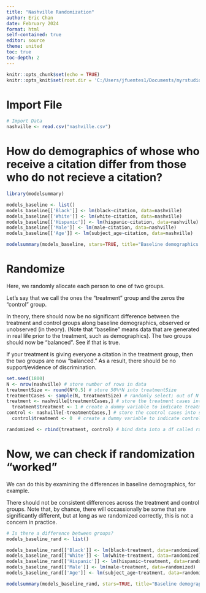 ---
title: "Nashville Randomization"
author: Eric Chan
date: February 2024
format: html
self-contained: true
editor: source
theme: united
toc: true
toc-depth: 2
---


```{r setup, include=FALSE}
knitr::opts_chunk$set(echo = TRUE)
knitr::opts_knit$set(root.dir = 'C:/Users/jfuentes1/Documents/myrstudio(Structural Injustice)/0.Datasets')
```

# Import File

```{r}
# Import Data
nashville <- read.csv("nashville.csv")
```


# How do demographics of whose who receive a citation differ from those who do not recieve a citation?

```{r}
library(modelsummary)

models_baseline <- list()
models_baseline[['Black']] <- lm(black~citation, data=nashville)
models_baseline[['White']] <- lm(white~citation, data=nashville)
models_baseline[['Hispanic']] <- lm(hispanic~citation, data=nashville)
models_baseline[['Male']] <- lm(male~citation, data=nashville)
models_baseline[['Age']] <- lm(subject_age~citation, data=nashville)

modelsummary(models_baseline, stars=TRUE, title="Baseline demographics for receiving a citation")
```


# Randomize

Here, we randomly allocate each person to one of two groups.

Let's say that we call the ones the "treatment" group and the zeros the "control" group.

In theory, there should now be no significant difference between the treatment and control groups along baseline demographics, observed or unobserved (in theory). (Note that "baseline" means data that are generated in real life prior to the treatment, such as demographics). The two groups should now be "balanced". See if that is true. 

If your treatment is giving everyone a citation in the treatment group, then the two groups are now "balanced." As a result, there should be no support/evidence of discrimination. 

```{r}
set.seed(1800)
N <- nrow(nashville) # store number of rows in data
treatmentSize <- round(N*0.5) # store 50%*N into treatmentSize
treatmentCases <- sample(N, treatmentSize) # randomly select; out of N observations, select treatmentSize
treatment <- nashville[treatmentCases,] # store the treatment cases into new data frame
  treatment$treatment <- 1 # create a dummy variable to indicate treatment group
control <- nashville[-treatmentCases,] # store the control cases into separate data frame
  control$treatment <- 0  # create a dummy variable to indicate control group

randomized <- rbind(treatment, control) # bind data into a df called randomized
```


# Now, we can check if randomization "worked"

We can do this by examining the differences in baseline demographics, for example.

There should not be consistent differences across the treatment and control groups. Note that, by chance, there will occassionally be some that are significantly different, but at long as we randomized correctly, this is not a concern in practice. 

```{r}
# Is there a difference between groups?
models_baseline_rand <- list()

models_baseline_rand[['Black']] <- lm(black~treatment, data=randomized)
models_baseline_rand[['White']] <- lm(white~treatment, data=randomized)
models_baseline_rand[['Hispanic']] <- lm(hispanic~treatment, data=randomized)
models_baseline_rand[['Male']] <- lm(male~treatment, data=randomized)
models_baseline_rand[['Age']] <- lm(subject_age~treatment, data=randomized)

modelsummary(models_baseline_rand, stars=TRUE, title="Baseline demographics for treatment/control groups")
```

